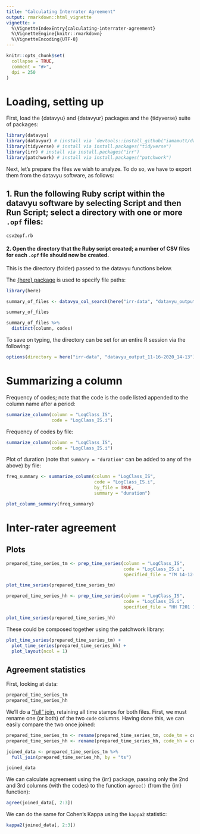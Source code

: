 ```yaml
---
title: "Calculating Interrater Agreement"
output: rmarkdown::html_vignette
vignette: >
  %\VignetteIndexEntry{calculating-interrater-agreement}
  %\VignetteEngine{knitr::rmarkdown}
  %\VignetteEncoding{UTF-8}
---
```


```r
knitr::opts_chunk$set(
  collapse = TRUE,
  comment = "#>",
  dpi = 250
)
```

# Loading, setting up

First, load the {datavyu} and {datavyur} packages and the {tidyverse} suite of packages:

```r
library(datavyu)
library(datavyur) # (install via `devtools::install_github("iamamutt/datavyu/datavyur")`)
library(tidyverse) # install via install.packages("tidyverse")
library(irr) # install via install.packages("irr")
library(patchwork) # install via install.packages("patchwork")
```

Next, let's prepare the files we wish to analyze. To do so, we have to export them from the datavyu software, as follows:

## 1. Run the following Ruby script within the datavyu software by selecting Script and then Run Script; select a directory with one or more `.opf` files:

`csv2opf.rb`

#### 2. Open the directory that the Ruby script created; a number of CSV files for each `.opf` file should now be created.

This is the directory (folder) passed to the datavyu functions below.

The [{here} package](https://here.r-lib.org/) is used to specify file paths:

```r
library(here)

summary_of_files <- datavyu_col_search(here("irr-data", "datavyu_output_11-16-2020_14-13"))

summary_of_files

summary_of_files %>% 
  distinct(column, codes)
```

To save on typing, the directory can be set for an entire R session via the following:

```r
options(directory = here("irr-data", "datavyu_output_11-16-2020_14-13"))
```

# Summarizing a column

Frequency of codes; note that the code is the code listed appended to the column name after a period:

```r
summarize_column(column = "LogClass_IS",
                 code = "LogClass_IS.i")
```

Frequency of codes by file:

```r
summarize_column(column = "LogClass_IS",
                 code = "LogClass_IS.i")
```

Plot of duration (note that `summary = "duration"` can be added to any of the above) by file:

```r
freq_summary <- summarize_column(column = "LogClass_IS",
                                 code = "LogClass_IS.i",
                                 by_file = TRUE,
                                 summary = "duration")

plot_column_summary(freq_summary)
```

# Inter-rater agreement

## Plots

```r
prepared_time_series_tm <- prep_time_series(column = "LogClass_IS",
                                            code = "LogClass_IS.i",
                                            specified_file = "TM 14-12-03 T201 Content Log")

plot_time_series(prepared_time_series_tm)

prepared_time_series_hh <- prep_time_series(column = "LogClass_IS",
                                            code = "LogClass_IS.i",
                                            specified_file = "HH T201 14-12-03 Content Log")

plot_time_series(prepared_time_series_hh)

```
These could be composed together using the patchwork library:

```r
plot_time_series(prepared_time_series_tm) +
  plot_time_series(prepared_time_series_hh) +
  plot_layout(ncol = 1)
```
## Agreement statistics

First, looking at data:

```r
prepared_time_series_tm
prepared_time_series_hh
```

We'll do a ["full" join](https://dplyr.tidyverse.org/reference/join.html), retaining all time stamps for both files. First, we must rename one (or both) of the two `code` columns. Having done this, we can easily compare the two once joined:

```r
prepared_time_series_tm <- rename(prepared_time_series_tm, code_tm = code)
prepared_time_series_hh <- rename(prepared_time_series_hh, code_hh = code)

joined_data <- prepared_time_series_tm %>% 
  full_join(prepared_time_series_hh, by = "ts")

joined_data
```

We can calculate agreement using the {irr} package, passing only the 2nd and 3rd columns (with the codes) to the function `agree()` (from the {irr} function):

```r
agree(joined_data[, 2:3])
```

We can do the same for Cohen's Kappa using the `kappa2` statistic:

```r
kappa2(joined_data[, 2:3])
```
